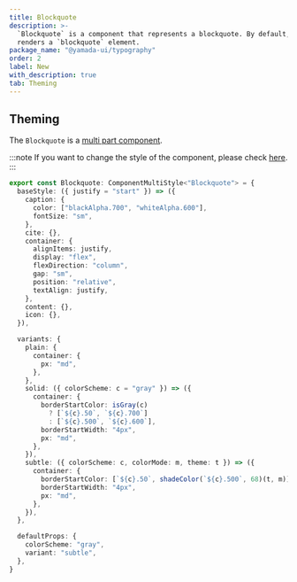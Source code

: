 ```yaml
---
title: Blockquote
description: >-
  `Blockquote` is a component that represents a blockquote. By default, it
  renders a `blockquote` element.
package_name: "@yamada-ui/typography"
order: 2
label: New
with_description: true
tab: Theming
---
```


## Theming

The `Blockquote` is a [multi part component](/styled-system/theming/component-styles#multi-part-components).

:::note
If you want to change the style of the component, please check [here](/styled-system/theming/customize-theme#changing-the-style-of-components).
:::

```ts
export const Blockquote: ComponentMultiStyle<"Blockquote"> = {
  baseStyle: ({ justify = "start" }) => ({
    caption: {
      color: ["blackAlpha.700", "whiteAlpha.600"],
      fontSize: "sm",
    },
    cite: {},
    container: {
      alignItems: justify,
      display: "flex",
      flexDirection: "column",
      gap: "sm",
      position: "relative",
      textAlign: justify,
    },
    content: {},
    icon: {},
  }),

  variants: {
    plain: {
      container: {
        px: "md",
      },
    },
    solid: ({ colorScheme: c = "gray" }) => ({
      container: {
        borderStartColor: isGray(c)
          ? [`${c}.50`, `${c}.700`]
          : [`${c}.500`, `${c}.600`],
        borderStartWidth: "4px",
        px: "md",
      },
    }),
    subtle: ({ colorScheme: c, colorMode: m, theme: t }) => ({
      container: {
        borderStartColor: [`${c}.50`, shadeColor(`${c}.500`, 68)(t, m)],
        borderStartWidth: "4px",
        px: "md",
      },
    }),
  },

  defaultProps: {
    colorScheme: "gray",
    variant: "subtle",
  },
}
```
